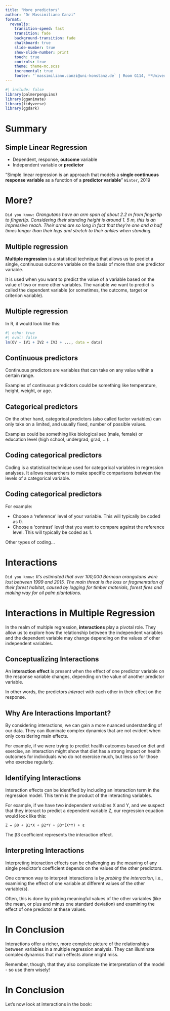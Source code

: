 ```yaml
---
title: "More predictors"
author: "Dr Massimiliano Canzi"
format: 
  revealjs:
    transition-speed: fast
    transition: fade
    background-transition: fade
    chalkboard: true
    slide-number: true
    show-slide-number: print
    touch: true
    controls: true
    theme: theme-mc.scss
    incremental: true
    footer: "`massimiliano.canzi@uni-konstanz.de` | Room G114, **Universität Konstanz**. Universitätstr. 10, 78467 Konstanz DE"
---
```


```r
#| include: false
library(palmerpenguins)
library(gganimate)
library(tidyverse)
library(ggdark)
```

# Summary 

## Simple Linear Regression 

- Dependent, response, __outcome__ variable
- Independent variable or __predictor__

"Simple linear regression is an approach that models a __single continuous response variable__ as a function of a __predictor variable__" `Winter`, 2019

# More?

`Did you know:` _Orangutans have an arm span of about 2.2 m from fingertip to fingertip. Considering their standing height is around 1. 5 m, this is an impressive reach. Their arms are so long in fact that they’re one and a half times longer than their legs and stretch to their ankles when standing._ 

## Multiple regression

**Multiple regression** is a statistical technique that allows us to predict a single, continuous outcome variable on the basis of more than one predictor variable.

It is used when you want to predict the value of a variable based on the value of two or more other variables. The variable we want to predict is called the dependent variable (or sometimes, the outcome, target or criterion variable).

## Multiple regression

In R, it would look like this: 

```r
#| echo: true
#| eval: false
lm(OV ~ IV1 + IV2 + IV3 + ..., data = data)
```

## Continuous predictors 

Continuous predictors are variables that can take on any value within a certain range.  

Examples of continuous predictors could be something like temperature, height, weight, or age.  

## Categorical predictors 

On the other hand, categorical predictors (also called factor variables) can only take on a limited, and usually fixed, number of possible values.

Examples could be something like biological sex (male, female) or education level (high school, undergrad, grad, ...).

## Coding categorical predictors 

Coding is a statistical technique used for categorical variables in regression analyses. It allows researchers to make specific comparisons between the levels of a categorical variable.  

## Coding categorical predictors 

For example: 

- Choose a 'reference' level of your variable. This will typically be coded as 0.  
- Choose a 'contrast' level that you want to compare against the reference level. This will typically be coded as 1.

Other types of coding...

# Interactions 

`Did you know:` _It's estimated that over 100,000 Bornean orangutans were lost between 1999 and 2015. The main threat is the loss or fragmentation of their forest habitat, caused by logging for timber materials, forest fires and making way for oil palm plantations._

# Interactions in Multiple Regression 

In the realm of multiple regression, **interactions** play a pivotal role. They allow us to explore how the relationship between the independent variables and the dependent variable may change depending on the values of other independent variables.

## Conceptualizing Interactions

An **interaction effect** is present when the effect of one predictor variable on the response variable changes, depending on the value of another predictor variable.

In other words, the predictors *interact* with each other in their effect on the response.

## Why Are Interactions Important?

By considering interactions, we can gain a more nuanced understanding of our data. They can illuminate complex dynamics that are not evident when only considering main effects.

For example, if we were trying to predict health outcomes based on diet and exercise, an interaction might show that diet has a strong impact on health outcomes for individuals who do not exercise much, but less so for those who exercise regularly.

## Identifying Interactions

Interaction effects can be identified by including an interaction term in the regression model. This term is the product of the interacting variables.

For example, if we have two independent variables X and Y, and we suspect that they interact to predict a dependent variable Z, our regression equation would look like this:

`Z = β0 + β1*X + β2*Y + β3*(X*Y) + ε`

The β3 coefficient represents the interaction effect.

## Interpreting Interactions

Interpreting interaction effects can be challenging as the meaning of any single predictor's coefficient depends on the values of the other predictors.

One common way to interpret interactions is by *probing the interaction*, i.e., examining the effect of one variable at different values of the other variable(s).

Often, this is done by picking meaningful values of the other variables (like the mean, or plus and minus one standard deviation) and examining the effect of one predictor at these values.

# In Conclusion

Interactions offer a richer, more complete picture of the relationships between variables in a multiple regression analysis. They can illuminate complex dynamics that main effects alone might miss.

Remember, though, that they also complicate the interpretation of the model - so use them wisely!

# In Conclusion 

Let's now look at interactions in the book: 
